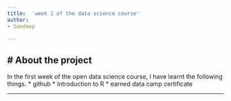 ```yaml
---
title:  'week 1 of the data science course'
author:
- Sandeep

---
```


# About the project
---
In the first week of the open data science course, I have learnt the following things.
*  github
*  Introduction to R
*  earned data camp certificate

---
